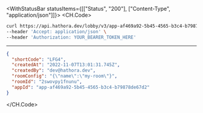 

<WithStatusBar statusItems={[["Status", "200"], ["Content-Type", "application/json"]]}>
  <CH.Code>
  ```bash Example Request
  curl https://api.hathora.dev/lobby/v3/app-af469a92-5b45-4565-b3c4-b79878de67d2/info/shortcode/LFG4 \
--header 'Accept: application/json' \
--header 'Authorization: YOUR_BEARER_TOKEN_HERE'
  ```
  ---

  ```json Example Response
  {
    "shortCode": "LFG4",
    "createdAt": "2022-11-07T13:01:31.745Z",
    "createdBy": "dev@hathora.dev",
    "roomConfig": "{\"name\":\"my-room\"}",
    "roomId": "2swovpy1fnunu",
    "appId": "app-af469a92-5b45-4565-b3c4-b79878de67d2"
  }
  ```
  </CH.Code>
</WithStatusBar>
